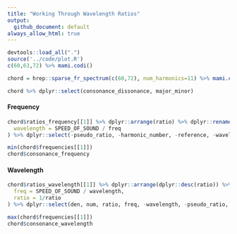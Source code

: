 ```yaml
---
title: "Working Through Wavelength Ratios"
output:
  github_document: default
always_allow_html: true
---
```


```r
devtools::load_all(".")
source('../code/plot.R')
c(60,63,72) %>% mami.codi()
```

```r
chord = hrep::sparse_fr_spectrum(c(60,72), num_harmonics=11) %>% mami.codi(verbose=T)
```

```r
chord %>% dplyr::select(consonance_dissonance, major_minor)
```

#### Frequency

```r
chord$ratios_frequency[[1]] %>% dplyr::arrange(ratio) %>% dplyr::rename(freq=pitch) %>% dplyr::mutate(
  wavelength = SPEED_OF_SOUND / freq
) %>% dplyr::select(-pseudo_ratio, -harmonic_number, -reference, -wavelength)
```

```r
min(chord$frequencies[[1]])
chord$consonance_frequency
```

#### Wavelength


```r
chord$ratios_wavelength[[1]] %>% dplyr::arrange(dplyr::desc(ratio)) %>% dplyr::rename(wavelength=pitch) %>% dplyr::mutate(
  freq = SPEED_OF_SOUND / wavelength,
  ratio = 1/ratio
) %>% dplyr::select(den, num, ratio, freq, -wavelength, -pseudo_ratio, -harmonic_number, -reference)
```

```r
max(chord$frequencies[[1]])
chord$consonance_wavelength
```
